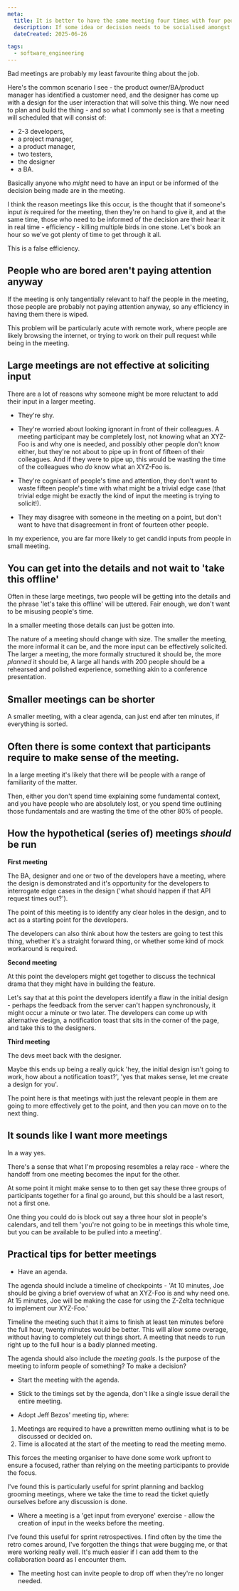 ```yaml
---
meta:
  title: It is better to have the same meeting four times with four people each, than to have one large meeting with sixteen people. 
  description: If some idea or decision needs to be socialised amongst many people, it may be tempting to get everyone into one meeting and sort it out in one go. 
  dateCreated: 2025-06-26

tags: 
  - software_engineering
---
```


Bad meetings are probably my least favourite thing about the job. 

Here's the common scenario I see - the product owner/BA/product manager has identified a customer need, and the designer has come up with a design for the user interaction that will solve this thing. We now need to plan and build the thing - and so what I commonly see is that a meeting will scheduled that will consist of: 

- 2-3 developers,
- a project manager,
- a product manager,
- two testers,
- the designer 
- a BA.

Basically anyone who _might_ need to have an input or be informed of the decision being made are in the meeting. 

I think the reason meetings like this occur, is the thought that if someone's input _is_ required for the meeting, then they're on hand to give it, and at the same time, those who need to be informed of the decision are their hear it in real time - efficiency - killing multiple birds in one stone. Let's book an hour so we've got plenty of time to get through it all.

This is a false efficiency. 

## People who are bored aren't paying attention anyway

If the meeting is only tangentially relevant to half the people in the meeting, those people are probably not paying attention anyway, so any efficiency in having them there is wiped.  

This problem will be particularly acute with remote work, where people are likely browsing the internet, or trying to work on their pull request while being in the meeting. 

## Large meetings are not effective at soliciting input

There are a lot of reasons why someone might be more reluctant to add their input in a larger meeting. 

- They're shy. 

- They're worried about looking ignorant in front of their colleagues. A meeting participant may be completely lost, not knowing what an XYZ-Foo is and why one is needed, and possibly other people don't know either, but they're not about to pipe up in front of fifteen of their colleagues. And if they were to pipe up, this would be wasting the time of the colleagues who _do_ know what an XYZ-Foo is. 

- They're cognisant of people's time and attention, they don't want to waste fifteen people's time with what might be a trivial edge case (that trivial edge might be exactly the kind of input the meeting is trying to solicit!).

- They may disagree with someone in the meeting on a point, but don't want to have that disagreement in front of fourteen other people. 

In my experience, you are far more likely to get candid inputs from people in small meeting. 

## You can get into the details and not wait to 'take this offline'

Often in these large meetings, two people will be getting into the details and the phrase 'let's take this offline' will be uttered. Fair enough, we don't want to be misusing people's time. 

In a smaller meeting those details can just be gotten into. 

The nature of a meeting should change with size. The smaller the meeting, the more informal it can be, and the more input can be effectively solicited. The larger a meeting, the more formally structured it should be, the more _planned_ it should be, A large all hands with 200 people should be a rehearsed and polished experience, something akin to a conference presentation.  

## Smaller meetings can be shorter

A smaller meeting, with a clear agenda, can just end after ten minutes, if everything is sorted.

## Often there is some context that participants require to make sense of the meeting. 

In a large meeting it's likely that there will be people with a range of familiarity of the matter. 

Then, either you don't spend time explaining some fundamental context, and you have people who are absolutely lost, or you spend time outlining those fundamentals and are wasting the time of the other 80% of people. 

## How the hypothetical (series of) meetings _should_ be run 

**First meeting** 

The BA, designer and one or two of the developers have a meeting, where the design is demonstrated and it's opportunity for the developers to interrogate edge cases in the design ('what should happen if that API request times out?'). 

The point of this meeting is to identify any clear holes in the design, and to act as a starting point for the developers.

The developers can also think about how the testers are going to test this thing, whether it's a straight forward thing, or whether some kind of mock workaround is required. 

**Second meeting** 

At this point the developers might get together to discuss the technical drama that they might have in building the feature. 

Let's say that at this point the developers identify a flaw in the initial design - perhaps the feedback from the server can't happen synchronously, it might occur a minute or two later. The developers can come up with alternative design, a notification toast that sits in the corner of the page, and take this to the designers. 

**Third meeting** 

The devs meet back with the designer. 

Maybe this ends up being a really quick 'hey, the initial design isn't going to work, how about a notification toast?', 'yes that makes sense, let me create a design for you'. 

The point here is that meetings with just the relevant people in them are going to more effectively get to the point, and then you can move on to the next thing.

## It sounds like I want more meetings 

In a way yes. 

There's a sense that what I'm proposing resembles a relay race - where the handoff from one meeting becomes the input for the other. 

At some point it might make sense to to then get say these three groups of participants together for a final go around, but this should be a last resort, not a first one. 

One thing you could do is block out say a three hour slot in people's calendars, and tell them 'you're not going to be in meetings this whole time, but you can be available to be pulled into a meeting'. 

## Practical tips for better meetings

- Have an agenda. 

The agenda should include a timeline of checkpoints - 'At 10 minutes, Joe should be giving a brief overview of what an XYZ-Foo is and why need one. At 15 minutes, Joe will be making the case for using the Z-Zelta technique to implement our XYZ-Foo.'

Timeline the meeting such that it aims to finish at least ten minutes before the full hour, twenty minutes would be better. This will allow some overage, without having to completely cut things short. A meeting that needs to run right up to the full hour is a badly planned meeting.

The agenda should also include the _meeting goals_. Is the purpose of the meeting to inform people of something? To make a decision?

- Start the meeting with the agenda. 
- Stick to the timings set by the agenda, don't like a single issue derail the entire meeting. 

- Adopt Jeff Bezos' meeting tip, where: 

1. Meetings are required to have a prewritten memo outlining what is to be discussed or decided on. 
2. Time is allocated at the start of the meeting to read the meeting memo.

This forces the meeting organiser to have done some work upfront to ensure a focused, rather than relying on the meeting participants to provide the focus. 

I've found this is particularly useful for sprint planning and backlog grooming meetings, where we take the time to read the ticket quietly ourselves before any discussion is done.

- Where a meeting is a 'get input from everyone' exercise - allow the creation of input in the weeks before the meeting. 

I've found this useful for sprint retrospectives. I find often by the time the retro comes around, I've forgotten the things that were bugging me, or that were working really well. It's much easier if I can add them to the collaboration board as I encounter them. 

- The meeting host can invite people to drop off when they're no longer needed.



